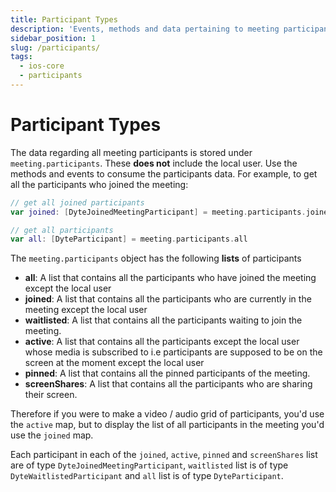 ```yaml
---
title: Participant Types
description: 'Events, methods and data pertaining to meeting participants.'
sidebar_position: 1
slug: /participants/
tags:
  - ios-core
  - participants
---
```


# Participant Types

The data regarding all meeting participants is stored under `meeting.participants`. These **does not** include the local user. Use the methods and events to consume the participants data. For example, to get all the participants who joined the meeting:

```swift
// get all joined participants
var joined: [DyteJoinedMeetingParticipant] = meeting.participants.joined

// get all participants
var all: [DyteParticipant] = meeting.participants.all
```

The `meeting.participants` object has the following **lists** of participants

- **all**: A list that contains all the participants who have joined the meeting except the local user
- **joined**: A list that contains all the participants who are currently in the meeting
  except the local user
- **waitlisted**: A list that contains all the participants waiting to join the
  meeting.
- **active**: A list that contains all the participants except the local user whose media is subscribed to i.e
  participants are supposed to be on the screen at the moment except the local user
- **pinned**: A list that contains all the pinned participants of the meeting.
- **screenShares**: A list that contains all the participants who are sharing their screen.

Therefore if you were to make a video / audio grid of participants, you'd use the `active` map, but to display the list of all participants in the meeting you'd use the `joined` map.

Each participant in each of the `joined`, `active`, `pinned` and `screenShares` list are of type `DyteJoinedMeetingParticipant`, `waitlisted` list is of type `DyteWaitlistedParticipant` and `all` list is of type `DyteParticipant`.

<head>
  <title>iOS Core Participants</title>
</head>
